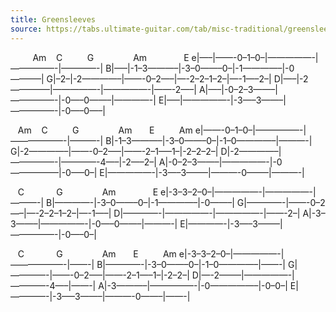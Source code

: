 ```yaml
---
title: Greensleeves
source: https://tabs.ultimate-guitar.com/tab/misc-traditional/greensleeves-tabs-76679
---
```


         Am    C          G                Am               E
e|-----|-------0--1--0--|----------------|----------------|-------------|
B|-----|-1--3-----------|-3--0--------0--|-1--------------|-0-----------|
G|--2--|-2--------------|-------0--2-----|----2--2--1--2--|----1-----2--|
D|-----|-2--------------|----------------|----------------|-------2-----|
A|-----|-0--2--3--------|----------------|-0-----0--------|-------------|
E|-----|----------------|-3-----3--------|----------------|-0-----0-----|

   Am    C          G                Am       E          Am
e|-------0--1--0--|----------------|-------------------|----------|
B|-1--3-----------|-3--0--------0--|-1--0--------------|----------|
G|-2--------------|-------0--2-----|-------2--1-----1--|-2--2--2--|
D|-2--------------|----------------|-------------4-----|-2-----2--|
A|-0--2--3--------|----------------|-0-----------------|-0-----0--|
E|----------------|-3-----3--------|----------0--------|----------|

 

   C             G                Am               E
e|-3--3--2--0--|----------------|----------------|----------|
B|-------------|-3--0--------0--|-1--------------|-0--------|
G|-------------|-------0--2-----|----2--2--1--2--|----1-----|
D|-------------|----------------|----------------|-------2--|
A|-3--3--------|----------------|-0-----0--------|----------|
E|-------------|-3-----3--------|----------------|-0-----0--|

 
   C             G                Am       E          Am
e|-3--3--2--0--|----------------|-------------------|-------|
B|-------------|-3--0--------0--|-1--0--------------|-------|
G|-------------|-------0--2-----|-------2--1-----1--|-2--2--|
D|----2--------|----------------|-------------4-----|-------|
A|-3-----------|----------------|-0-----------------|-0--0--|
E|-------------|-3-----3--------|----------0--------|-------|

